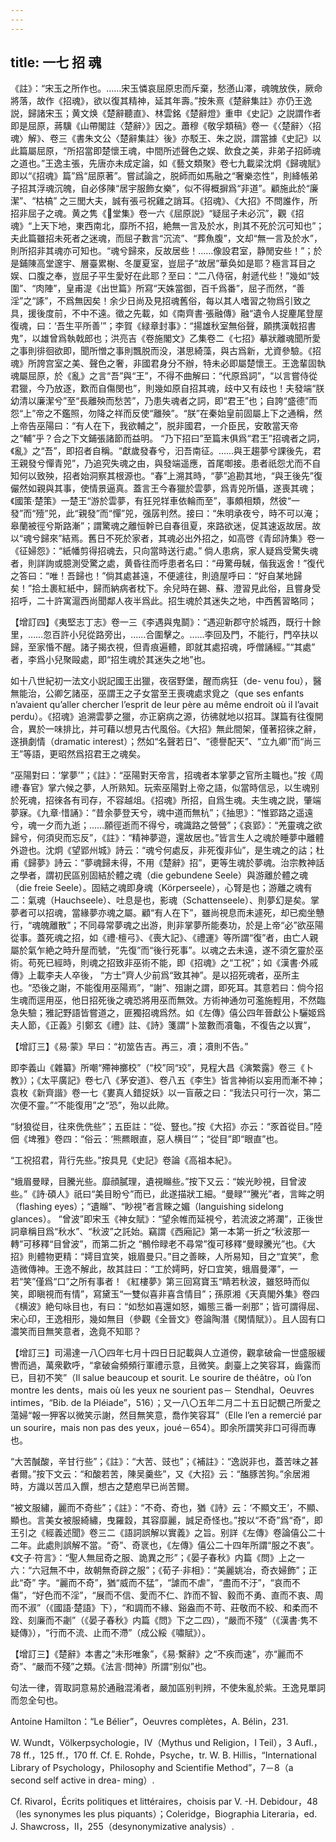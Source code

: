 ```yaml
---
---
---
```

title: 一七 招 魂
---




《註》：“宋玉之所作也。……宋玉憐哀屈原忠而斥棄，愁懣山澤，魂魄放佚，厥命將落，故作《招魂》，欲以復其精神，延其年壽。”按朱熹《楚辭集註》亦仍王逸説，歸諸宋玉；黄文焕《楚辭聽直》、林雲銘《楚辭燈》重申《史記》之説謂作者即是屈原，蔣驥《山帶閣註〈楚辭〉》因之。蕭穆《敬孚類稿》卷一《〈楚辭〉〈招魂〉解》、卷三《書朱文公〈楚辭集註〉後》亦駁王、朱之説，謂當據《史記》以此篇屬屈原，“所招當即楚懷王魂，中間所述聲色之娱、飲食之美，非弟子招師魂之道也。”王逸主張，先唐亦未成定論，如《藝文類聚》卷七九載梁沈炯《歸魂賦》即以“《招魂》篇”爲“屈原著”。嘗試論之，脱師而如馬融之“奢樂恣性”，則絳帳弟子招其浮魂沉魄，自必侈陳“居宇服飾女樂”，似不得概摒爲“非道”。顧施此於“廉潔”、“枯槁” 之三閭大夫，誠有張弓祝雞之誚耳。《招魂》、《大招》不問誰作，所招非屈子之魂。黄之隽《𢈪堂集》卷一六《屈原説》“疑屈子未必沉”，觀《招魂》“上天下地，東西南北，靡所不招，絶無一言及於水，則其不死於沉可知也”；夫此篇雖招未死者之迷魂，而屈子數言“沉流”、“葬魚腹”，文却“無一言及於水”，則所招非其魂亦可知也。“魂兮歸來，反故居些！……像設君室，静閒安些！”；於是鋪陳高堂邃宇、層臺累榭、冬厦夏室，豈屈子“故居”華奂如是耶？極言耳目之娱、口腹之奉，豈屈子平生愛好在此耶？至曰：“二八侍宿，射遞代些！”幾如“妓圍”、“肉陣”，皇甫湜《出世篇》所寫“天姝當御，百千爲番”，屈子而然，“善淫”之“諑”，不爲無因矣！余少日尚及見招魂舊俗，每以其人嗜習之物爲引致之具，援後度前，不中不遠。徵之先載，如《南齊書·張融傳》融“遺令人捉麈尾登屋復魂，曰：‘吾生平所善’”；李賀《緑章封事》：“揚雄秋室無俗聲，願携漢戟招書鬼”，以雄曾爲執戟郎也；洪亮吉《卷施閣文》乙集卷二《七招》摹狀離魂聞所愛之事則徘徊欲即，聞所憎之事則飄脱而没，湛思綺藻，與古爲新，尤資參驗。《招魂》所誇宫室之美、聲色之奢，非國君身分不辦，特未必即屬楚懷王。王逸輩固執魂屬屈原，於《亂》之言“吾”與“王”，不得不曲解曰：“代原爲詞”，“以言嘗侍從君獵，今乃放逐，歎而自傷閔也”，則幾如原自招其魂，歧中又有歧也！夫發端“朕幼清以廉潔兮”至“長離殃而愁苦”，乃患失魂者之詞，即“君王”也；自誇“盛德”而怨“上”帝之不鑑照，勿降之祥而反使“離殃”。“朕”在秦始皇前固屬上下之通稱，然上帝告巫陽曰：“有人在下，我欲輔之”，脱非國君，一介臣民，安敢當天帝之“輔”乎？合之下文鋪張諸節而益明。 “乃下招曰”至篇末俱爲“君王”招魂者之詞，《亂》之“吾”，即招者自稱。“獻歲發春兮，汩吾南征。……與王趨夢兮課後先，君王親發兮憚青兕”，乃追究失魂之由，與發端遥應，首尾啣接。患者祇怨尤而不自知何以致殃，招者始洞察其根源也。“春”上溯其時，“夢”追勘其地，“與王後先”復儼然如親與其事，使情景逼真。蓋言王今春獵於雲夢，爲青兕所懾，遂喪其魂；《國策·楚策》一楚王“游於雲夢，有狂兕䍧車依輪而至”，事頗相類，然彼“一發”而“殪”兕，此“親發”而“憚”兕，强孱判然。接曰：“朱明承夜兮，時不可以淹；皋蘭被徑兮斯路漸”；謂驚魂之離恒幹已自春徂夏，來路欲迷，促其速返故居。故以“魂兮歸來”結焉。舊日不死於家者，其魂必出外招之，如高啓《青邱詩集》卷一《征婦怨》：“紙幡剪得招魂去，只向當時送行處。” 倘人患病，家人疑爲受驚失魂者，則詳詢或臆測受驚之處，黄昏往而呼患者名曰：“毋驚毋駴，偕我返舍！”復代之答曰：“唯！吾歸也！”倘其處甚遠，不便遽往，則遶屋呼曰：“好自某地歸矣！”拾土裹紅紙中，歸而納病者枕下。余兒時在錫、蘇、澄習見此俗，且嘗身受招呼，二十許寓滬西尚聞鄰人夜半爲此。招生魂於其迷失之地，中西舊習略同；

【增訂四】《夷堅志丁志》卷一三《李遇與鬼鬬》：“遇迎新郡守於城西，既行十餘里，……忽百許小兒從路旁出，……合圍擊之。……李回及門，不能行，門卒扶以歸，至家惛不醒。諸子揭衣視，但青痕遍體，即就其處招魂，呼僧誦經。”“其處” 者，李爲小兒聚毆處，即“招生魂於其迷失之地”也。

如十八世紀初一法文小説記國王出獵，夜宿野堡，醒而病狂（de- venu fou），醫無能治，公卿乞諸巫，巫謂王之子女當至王喪魂處求覓之（que ses enfants n’avaient qu’aller chercher l’esprit de leur père au même endroit où il l’avait perdu）。《招魂》追溯雲夢之獵，亦正窮病之源，彷彿就地以招耳。謀篇有往復開合，異於一味排比，并可藉以想見古代風俗。《大招》無此間架，僅著招徠之辭，遂損劇情（dramatic interest）；然如“名聲若日”、“德譽配天”、“立九卿”而“尚三王”等語，更昭然爲招君王之魂矣。

“巫陽對曰：‘掌夢’”；《註》：“巫陽對天帝言，招魂者本掌夢之官所主職也。”按《周禮·春官》掌六候之夢，人所熟知。玩索巫陽對上帝之語，似當時信忌，以生魂别於死魂，招徠各有司存，不容越俎。《招魂》所招，自爲生魂。夫生魂之説，肇端夢寐。《九章·惜誦》：“昔余夢登天兮，魂中道而無杭”；《抽思》：“惟郢路之遥遠兮，魂一夕而九逝；……願徑逝而不得兮，魂識路之營營”；《哀郢》：“羌靈魂之欲歸兮，何須臾而忘反”，《註》：“精神夢遊，還故居也。”皆言生人之魂於睡夢中離體外遊也。沈炯《望郢州城》詩云：“魂兮何處反，非死復非仙”，是生魂之的詁；杜甫《歸夢》詩云：“夢魂歸未得，不用《楚辭》招”，更等生魂於夢魂。治宗教神話之學者，謂初民區别固結於體之魂（die gebundene Seele）與游離於體之魂（die freie Seele）。固結之魂即身魂（Körperseele），心腎是也；游離之魂有二：氣魂（Hauchseele）、吐息是也，影魂（Schattenseele）、則夢幻是矣。掌夢者可以招魂，當緣夢亦魂之屬。顧“有人在下”，雖尚視息而未遽死，却已痴坐戇行，“魂魄離散”；不同尋常夢魂之出游，則非掌夢所能奏功，於是上帝“必”欲巫陽從事。蓋死魂之招，如《禮·檀弓》、《喪大記》、《禮運》等所謂“復”者，由亡人親屬於氣乍絶之時升屋而號，“先復”而“後行死事”。以魂之去未遠，遂不須乞靈於巫術。苟死已經時，則魂之招致非巫術不能，即《招魂》之“工祝”；如《漢書·外戚傳》上載李夫人卒後， “方士”齊人少前爲“致其神”。是以招死魂者，巫所主也。“恐後之謝，不能復用巫陽焉”，“謝”、殂謝之謂，即死耳。其意若曰：倘今招生魂而逕用巫，他日招死後之魂恐將用巫而無效。方術神通勿可濫施輕用，不然臨急失驗；雅記野語皆嘗道之，匪獨招魂爲然。如《左傳》僖公四年晉獻公卜驪姬爲夫人節，《正義》引鄭玄《禮》註、《詩》箋謂“卜筮數而凟龜，不復告之以實”，

【增訂三】《易·蒙》早曰：“初筮告吉。再三，凟；凟則不告。”

即李義山《雜纂》所嘲“殢神擲校”（“校”同“珓”，見程大昌《演繁露》卷三《卜教》）；《太平廣記》卷七八《茅安道》、卷八五《李生》皆言神術以妄用而漸不神；袁枚《新齊諧》卷一七《婁真人錯捉妖》以一盲蔽之曰：“我法只可行一次，第二次便不靈。”“不能復用”之“恐”，殆以此歟。

“豺狼從目，往來侁侁些”；五臣註：“從、豎也。”按《大招》亦云：“豕首從目。”陸佃《埤雅》卷四：“俗云：‘熊羆眼直，惡人横目’”；“從目”即“眼直”也。

“工祝招君，背行先些。”按具見《史記》卷論《高祖本紀》。

“蛾眉曼睩，目騰光些。靡顔膩理，遺視矊些。”按下又云：“娭光眇視，目曾波些。”《詩·碩人》祇曰“美目盼兮”而已，此遂描狀工細。“曼睩”“騰光”者，言眸之明（flashing eyes）；“遺矊”、“眇視”者言睞之媚（languishing sidelong glances）。 “曾波”即宋玉《神女賦》：“望余帷而延視兮，若流波之將瀾”，正後世詞章稱目爲“秋水”、“秋波”之託始。竊謂《西廂記》第一本第一折之“秋波那一轉”可移釋“目曾波”，而第二折之 “鶻伶睩老不尋常”復可移釋“曼睩騰光”也。《大招》則體物更精：“嫮目宜笑，娥眉曼只。”目之善睞，人所易知，目之“宜笑”，愈造微傳神。王逸不解此，故其註曰：“工於嫮眄，好口宜笑，蛾眉曼澤”，一若“笑”僅爲“口”之所有事者！《紅樓夢》第三回寫寶玉“睛若秋波，雖怒時而似笑，即瞋視而有情”，寫黛玉“一雙似喜非喜含情目”；孫原湘《天真閣外集》卷四《横波》絶句咏目也，有曰：“如愁如喜還如怒，媚態三番一剎那”；皆可謂得屈、宋心印，王逸相形，幾如無目（參觀《全晉文》卷論陶潛《閑情賦》）。且人固有口濃笑而目無笑意者，逸竟不知耶？

【增訂三】司湯達一八〇四年七月十四日日記載與人立道傍，觀拿破侖一世盛服緩轡而過，萬衆歡呼，“拿破侖頻頻行軍禮示意，且微笑。劇臺上之笑容耳，齒露而已，目初不笑”（Il salue beaucoup et sourit. Le sourire de théâtre，où l’on montre les dents，mais où les yeux ne sourient pas－ Stendhal，Oeuvres intimes，“Bib. de la Pléiade”，516）；又一八〇五年二月二十五日記覩己所愛之蕩婦“報一狎客以微笑示謝，然目無笑意，喬作笑容耳”（Elle l’en a remercié par un sourire，mais non pas des yeux，joué－654）。即余所謂笑非口可得而專也。

“大苦醎酸，辛甘行些”；《註》：“大苦、豉也”；《補註》：“逸説非也，蓋苦味之甚者爾。”按下文云：“和酸若苦，陳吴羹些”，又《大招》云：“醢豚苦狗。”余居湘時，方識以苦瓜入饌，想古之楚庖早已尚苦爾。

“被文服繡，麗而不奇些”；《註》：“不奇、奇也，猶《詩》云：‘不顯文王’，不顯、顯也。言美女被服綺繡，曳羅縠，其容靡麗，誠足奇怪也。”按以“不奇”爲“奇”，即王引之《經義述聞》卷三二《語詞誤解以實義》之旨。别詳《左傳》卷論僖公二十二年。此處則誤解不當。“奇”、奇衺也，《左傳》僖公二十四年所謂“服之不衷”。《文子·符言》：“聖人無屈奇之服、詭異之形”；《晏子春秋》内篇《問》上之一六：“六冠無不中，故朝無奇辟之服”；《荀子·非相》：“美麗姚冶，奇衣婦飾”；正此“奇” 字。“麗而不奇”，猶“威而不猛”，“謔而不虐”，“盡而不汙”，“哀而不傷”，“好色而不淫”，“展而不信、愛而不仁、詐而不智、毅而不勇、直而不衷、周而不淑”（《國語·楚語》下），“和調而不緣、谿盎而不苛、莊敬而不絞、和柔而不跧、刻廉而不劌”（《晏子春秋》内篇《問》下之二四），“嚴而不殘”（《漢書·隽不疑傳》），“行而不流、止而不滯”（成公綏《嘯賦》）。

【增訂三】《楚辭》本書之“未形唯象”，《易·繫辭》之“不疾而速”，亦“麗而不奇”、“嚴而不殘”之類。《法言·問神》所謂“别似”也。

句法一律，胥取詞意易於通融混淆者，嚴加區别判辨，不使朱亂於紫。王逸見單詞而忽全句也。

Antoine Hamilton：“Le Bélier”，Oeuvres complètes，A. Bélin，231.

W. Wundt，Völkerpsychologie，IV（Mythus und Religion，I Teil），3 Aufl.，78 ff.，125 ff.，170 ff. Cf. E. Rohde，Psyche，tr. W. B. Hillis，“International Library of Psychology，Philosophy and Scientifie Method”，7－8（a second self active in drea- ming）.

Cf. Rivarol，Écrits politiques et littéraires，choisis par V. -H. Debidour，48（les synonymes les plus piquants）；Coleridge，Biographia Literaria，ed. J. Shawcross，II，255（desynonymizative analysis）.
